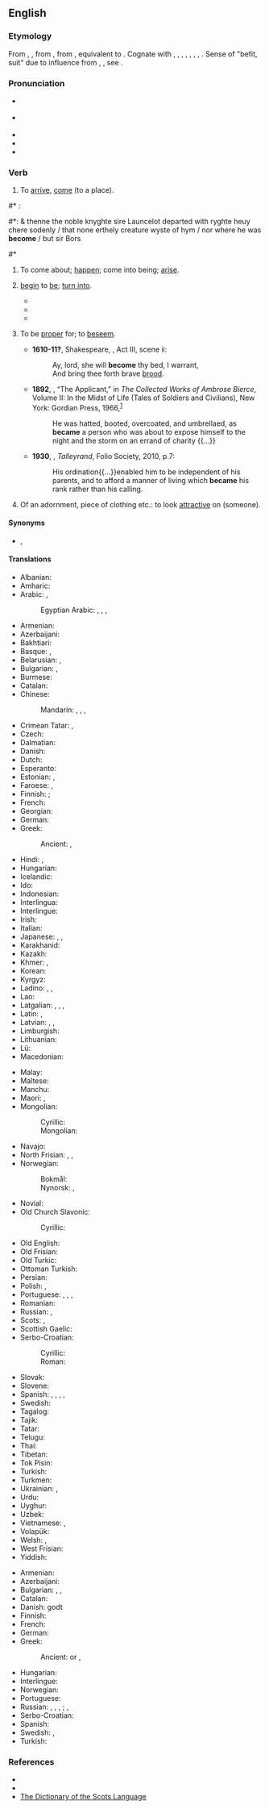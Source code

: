 ==English==

===Etymology===
From {{inh|en|enm|becomen}}, {{m|enm|bicumen}}, from {{inh|en|ang|becuman||to come, approach, arrive, enter, meet with, fall in with; happen, befall; befit}}, from {{inh|en|gem-pro|*bikwemaną||to come around, come about, come across, come by}}, equivalent to {{prefix|en|be|t1=about, around|come}}. Cognate with {{cog|sco|becum||to come, arrive, reach a destination}}, {{cog|frr|bekommen}}, {{m|frr|bykommen||to come by, obtain, receive}}, {{cog|fy|bikomme||to come by, obtain, receive}}, {{cog|nl|bekomen||to come by, obtain, receive}}, {{cog|de|bekommen||to get, receive, obtain}}, {{cog|sv|bekomma||to receive, concern}}, {{cog|got|𐌱𐌹𐌵𐌹𐌼𐌰𐌽||to come upon one, befall}}. Sense of "befit, suit" due to influence from {{etyl|enm|en}} {{m|enm|cweme}}, {{m|enm|icweme}}, see {{m|en|queem}}.

===Pronunciation===
* {{a|UK}} {{IPA|en|/bɪˈkʌm/|/bəˈkʌm/}}
*: {{a|Northern England}} {{IPA|en|/bɪˈkʊm/|/bəˈkʊm/}}
* {{a|US}} {{IPA|en|/bəˈkʌm/|/biˈkʌm/}}
* {{audio|en|en-us-become.ogg|Audio (US)}}
* {{rhymes|en|ʌm}}
* {{hyphenation|en|be|come}}

===Verb===
{{en-verb|becomes|becoming|became|past2=becomed|past2_qual=nonstandard|become|past_ptc3=becomen|past_ptc3_qual=rare, dialectal}}

# {{lb|en|intransitive|obsolete}} To [[arrive]], [[come]] (to a place). {{defdate|9<sup>th</sup>-18<sup>th</sup>c.}}
<!--Prior quote: #*{{RQ:Mlry MrtArthr1|VII}}:
#*: And than Sir Launcelot departed suddeynly, and no creature wyst where he was '''becom''' but Sir Bors.-->
#* {{RQ:Mlry MrtDrthr|20.2|2|XVIII|ii}}:
#*: & thenne the noble knyghte sire Launcelot departed with ryghte heuy chere sodenly / that none erthely creature wyste of hym / nor where he was '''become''' / but sir Bors
#*{{RQ:Shakespeare Henry 6-3|act=IV|scene=iv|passage=But, madam, where is Warwick then '''become'''?}}
# {{lb|en|copulative}} To come about; [[happen]]; come into being; [[arise]]. {{defdate|from 12<sup>th</sup>c.}}
#: {{ux|en|What '''became''' of him after he was let go?}}
#: {{ux|en|It hath '''becomen''' so that many a man had to sterve.}}
# {{lb|en|copulative}} [[begin]] to [[be]]; [[turn into]]. {{defdate|from 12<sup>th</sup>c.}}
#: {{syn|en|get|turn|go}}
#: {{ux|en|She '''became''' a doctor when she was 25.}}
#: {{ux|en|The weather will '''become''' cold after the sun goes down.}}
#* {{quote-book|en|year=1898|author={{w|Winston Churchill (novelist)|Winston Churchill}}| title={{w|The Celebrity}}| chapter=8| passage=The humor of my proposition appealed more strongly to Miss Trevor than I had looked for, and from that time forward she '''became''' her old self again; for, even after she had conquered her love for the Celebrity, the mortification of having been jilted by him remained.}}
#* {{quote-journal|en|date=May 13, 2012|author=Alistair Magowan|work=BBC Sport| title=[http://www.bbc.co.uk/sport/0/football/17973162 Sunderland 0-1 Man Utd]| passage=Then, as the Sunderland fans' cheers bellowed around the stadium, United's title bid was over when it '''became''' apparent City had pinched a last-gasp winner to seal their first title in 44 years.}}
#* {{quote-journal|en|year=2013| month=May-June| author=[http://www.americanscientist.org/authors/detail/william-e-conner-1 William E. Conner]| title=[http://www.americanscientist.org/issues/feature/2013/3/an-acoustic-arms-race An Acoustic Arms Race] |volume=101| issue=3| page=206-7| magazine={{w|American Scientist}}| passage=Earless ghost swift moths '''become''' “invisible” to echolocating bats by forming mating clusters close (less than half a meter) above vegetation and effectively blending into the clutter of echoes that the bat receives from the leaves and stems around them.}}
# {{senseid|en|beseem}}{{lb|en|transitive}} To be [[proper]] for; to [[beseem]]. {{defdate|from 13<sup>th</sup>c.}}
#* '''1610-11?''', Shakespeare, {{w|The Tempest}}, Act III, scene ii:
#*: Ay, lord, she will '''become''' thy bed, I warrant,
#*: And bring thee forth brave [[brood]].
#* '''1892''', {{w|Ambrose Bierce}}, “The Applicant,” in ''The Collected Works of Ambrose Bierce'', Volume II: In the Midst of Life (Tales of Soldiers and Civilians), New York: Gordian Press, 1966,<sup>[http://www.gutenberg.org/files/13334/13334-h/13334-h.htm#page281]</sup>
#*: He was hatted, booted, overcoated, and umbrellaed, as '''became''' a person who was about to expose himself to the night and the storm on an errand of charity {{...}}
#* '''1930''', {{w|Duff Cooper}}, ''Talleyrand'', Folio Society, 2010, p.7:
#*: His ordination{{...}}enabled him to be independent of his parents, and to afford a manner of living which '''became''' his rank rather than his calling.
# {{lb|en|transitive}} Of an adornment, piece of clothing etc.: to look [[attractive]] on (someone). {{defdate|from 14<sup>th</sup>c.}}
#: {{ux|en|That dress really '''becomes''' you.}}

====Synonyms====
* {{sense|to be suitable for}} {{l|en|befit}}, {{l|en|suit}}

====Translations====
{{trans-top|to begin to be}}
* Albanian: {{t+|sq|bëhem}}
* Amharic: {{t|am|መሆን}}
* Arabic: {{t|ar|صَارَ}}, {{t|ar|أَصْبَحَ}}
*: Egyptian Arabic: {{t|arz|بقى|m|tr=báʾa}}, {{t|arz|بقت|f|tr=báʾet}}, {{t|arz|بقو|p|tr=báʾu}}, {{t|arz|بقم|p|tr=báʾom}}
* Armenian: {{t+|hy|դառնալ|sc=Armn}}
* Azerbaijani: {{t+|az|olmaq}}
* Bakhtiari: {{t|bqi|اویدن|tr=awiðen|sc=fa-Arab}}
* Basque: {{t|eu|bihurtu}}, {{t|eu|bilakatu}}
* Belarusian: {{t|be|станаві́цца|impf|sc=Cyrl}}, {{t|be|стаць|pf|sc=Cyrl}}
* Bulgarian: {{t+|bg|ставам|sc=Cyrl}}, {{t|bg|случвам се|sc=Cyrl}}
* Burmese: {{t+|my|ဖြစ်}}
* Catalan: {{t+|ca|esdevenir}}
* Chinese:
*: Mandarin: {{t+|cmn|成|tr=chéng|sc=Hani}}, {{t+|cmn|成為|sc=Hani}}, {{t+|cmn|成为|tr=chéngwéi|sc=Hani}}, {{t+|cmn|了|alt=...了|tr=...le|sc=Hani}} {{qualifier|change of state particle}}
* Crimean Tatar: {{t|crh|olmaq}}, {{gloss|Northern dialect}} {{t|crh|bolmaq}}
* Czech: {{t+|cs|stát|alt=stát se}}
* Dalmatian: {{t|dlm|deventur}}
* Danish: {{t+|da|blive}}
* Dutch: {{t+|nl|worden}}
* Esperanto: {{t|eo|iĝi}}
* Estonian: {{t|et|muutuma}}, {{t+|et|saama}}
* Faroese: {{t|fo|verða}}, {{t|fo|blíva}}
* Finnish: {{t+|fi|tulla}} {{q|+ translative}}; {{q|to become + a negative adjective}} {{t+|fi|äityä}} {{q|+ negative adjective in translative}}
* French: {{t+|fr|devenir}}
* Georgian: {{t|ka|გახდომა}}
* German: {{t+|de|werden}}
* Greek: {{t+|el|γίνομαι}}
*: Ancient: {{t|grc|γίγνομαι}}, {{t|grc|γίνομαι}} {{qual|Ionic, Koine}}
* Hindi: {{t+|hi|बनना}}, {{t|hi|हो जाना}}
* Hungarian: {{t+|hu|lesz}}
* Icelandic: {{t+|is|verða}}
* Ido: {{t+|io|divenar}}
* Indonesian: {{t+|id|jadi|alt=menjadi}}
* Interlingua: {{t|ia|devenir}}
* Interlingue: {{t+|ie|devenir}}
* Irish: {{t|ga|éirigh}}
* Italian: {{t+|it|diventare}}
* Japanese: {{t+|ja|なる|alt=...になる|tr=...-ni naru}}, {{t+|ja|なる|alt=...となる|tr=...-to naru}}, {{t+|ja|成る|tr=なる, naru}}
* Karakhanid: {{t|xqa|بُلْماقْ|tr=bolmāq}}
* Kazakh: {{t+|kk|болу}}
* Khmer: {{t+|km|ក្លាយ}}, {{t|km|ទៅជា}}
* Korean: {{t+|ko|되다}}
* Kyrgyz: {{t+|ky|болуу}}
* Ladino: {{t|lad|devenir}}, {{t|lad|fazerse}}, {{t|lad|azerse}}
* Lao: {{t|lo|ກາຽ}}
* Latgalian: {{t|ltg|tikt}}, {{t|ltg|atsarast}}, {{t|ltg|pasadareit}}, {{t|ltg|palikt}}
* Latin: {{t+|la|fiō}}, {{t+|la|exsisto}}
* Latvian: {{t+|lv|kļūt}}, {{t|lv|tapt}}, {{t|lv|tikt}}
* Limburgish: {{t+|li|waere}}
* Lithuanian: {{t+|lt|tapti}}
* Lü: {{t|khb|ᦂᦻ}}
* Macedonian: {{t|mk|стане|impf}}
{{trans-mid}}
* Malay: {{t|ms|semakin}}
* Maltese: {{t|mt|sar}}
* Manchu: {{t|mnc|ᠣᠮᠪᡳ}}
* Maori: {{t|mi|haere}}, {{t|mi|whanatu}}
* Mongolian:
*: Cyrillic: {{t+|mn|болох}}
*: Mongolian: {{t|mn|ᠪᠣᠯᠬᠤ}}
* Navajo: {{t|nv|yileeh}}
* North Frisian: {{qualifier|Mooring}} {{t|frr|wårde}}, {{qualifier|Föhr-Amrum}} {{t|frr|wurd}}, {{qualifier|Helgoland}} {{t|frr|wür}}
* Norwegian:
*: Bokmål: {{t+|nb|bli}}
*: Nynorsk: {{t|nn|verta}}, {{t|nn|bli}}
* Novial: {{t|nov|deveni}}
* Old Church Slavonic:
*: Cyrillic: {{t|cu|стати}}
* Old English: {{t|ang|weorþan}}
* Old Frisian: {{t|ofs|wertha}}
* Old Turkic: {{t|otk|𐰉𐰆𐰞|tr=bol-}}
* Ottoman Turkish: {{t|ota|اولمق|tr=olmaq}}
* Persian: {{t+|fa|شدن|tr=šodan|sc=fa-Arab}}
* Polish: {{t+|pl|zostawać|impf}}, {{t+|pl|zostać|pf}}
* Portuguese: {{t|pt|[[tornar]]-se}}, {{t+|pt|virar}}, {{t|pt|[[transformar]]-se em}}, {{t+|pt|ficar}}
* Romanian: {{t+|ro|deveni}}
* Russian: {{t+|ru|станови́ться|impf}}, {{t+|ru|стать|pf}}
* Scots: {{t|sco|becum}}, {{t|sco|wirth}}
* Scottish Gaelic: {{t|gd|fàs}}
* Serbo-Croatian:
*: Cyrillic: {{t|sh|постати|sc=Cyrl}}
*: Roman: {{t+|sh|postati}}
* Slovak: {{t|sk|stať|alt=stať sa}}
* Slovene: {{t+|sl|postati}}
* Spanish: {{t+|es|volver|alt=volverse}}, {{t+|es|hacer|alt=hacerse}}, {{t+|es|convertir|alt=convertirse}}, {{t|es|[[llegar]] [[a]] [[ser]]}}, {{t+|es|devenir}}
* Swedish: {{t+|sv|bli}}
* Tagalog: {{t|tl|magíng}}
* Tajik: {{t+|tg|шудан}}
* Tatar: {{t+|tt|булырга}}
* Telugu: {{t+|te|అవు|sc=Telu}}
* Thai: {{t+|th|กลาย}}
* Tibetan: {{t|bo|ཆགས}}
* Tok Pisin: {{t|tpi|kamap}}
* Turkish: {{t+|tr|olmak}}
* Turkmen: {{t+|tk|bolmak}}
* Ukrainian: {{t|uk|става́ти|impf|sc=Cyrl}}, {{t|uk|ста́ти|pf|sc=Cyrl}}
* Urdu: {{t|ur|ہو جانا|tr=ho jānā|sc=ur-Arab}}
* Uyghur: {{t|ug|بولماق}}
* Uzbek: {{t+|uz|boʻlmoq}}
* Vietnamese: {{t+|vi|trở nên}}, {{t+|vi|trở thành}}
* Volapük: {{t+|vo|vedön}}
* Welsh: {{t+|cy|mynd}}, {{t+|cy|dod}}
* West Frisian: {{t+|fy|wurde}}
* Yiddish: {{t|yi|ווערן|sc=Hebr}}
{{trans-bottom}}

{{trans-top-see|to look attractive on, be suitable for|becoming}}
* Armenian: {{t+|hy|սազել|sc=Armn}}
* Azerbaijani: {{t+|az|yaraşmaq}}
* Bulgarian: {{t+|bg|приличам|sc=Cyrl}}, {{t+|bg|подхождам|sc=Cyrl}}, {{t+|bg|отивам|sc=Cyrl}}
* Catalan: {{t+|ca|escaure}}
* Danish: {{t+|da|passe}} godt
* Finnish: {{t+|fi|pukea}}
* French: {{t|fr|[[aller]] [[bien]]}}
* German: {{t+|de|stehen}}
* Greek:
*: Ancient: {{t|grc|πρέπω|alt=πρέπει}} or {{t|grc|ἔοικα|alt=ἔοικε}} {{qual|+ dative}}, {{t|grc|ἱκνέομαι|alt=ἱκνέεται}} {{qual|+ accusative and infinitive}}
{{trans-mid}}
* Hungarian: {{t+|hu|illik}}
* Interlingue: {{t|ie|convener}}
* Norwegian: {{t+|no|kle}}
* Portuguese: {{t|pt|[[cair]] [[bem]] [[em]]}}
* Russian: {{t+|ru|идти́|impf}}, {{t+|ru|годи́ться|impf}}, {{t+|ru|подоба́ть|impf}}, {{t+|ru|подходи́ть|impf}}; {{t+|ru|прили́чествовать|impf}}, {{t+|ru|соотве́тствовать|impf}}
* Serbo-Croatian: {{t+|sh|priličiti|sc=Cyrl}}
* Spanish: {{t|es|[[quedar]] [[bien]]}}
* Swedish: {{t+|sv|klä}}, {{t+|sv|passa}}
* Turkish: {{t+|tr|yakışmak}}
{{trans-bottom}}

===References===
* {{R:Century 1911}}
* {{R:Webster 1913}}
* [http://www.dsl.ac.uk/entry/dost/becum The Dictionary of the Scots Language]

{{catlangname|en|class 4 strong verbs|copulative verbs|false friends for German speakers|irregular verbs|verb forms using redundant wikisyntax}}
